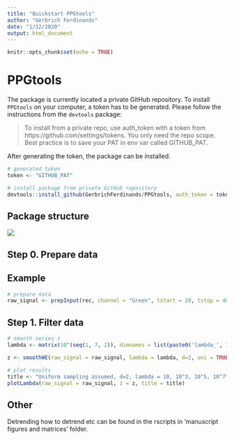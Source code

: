 ```yaml
---
title: "Quickstart PPGtools"
author: "Gerbrich Ferdinands"
date: "1/12/2020"
output: html_document
---
```


```r
knitr::opts_chunk$set(echo = TRUE)
```

# PPGtools
The package is currently located a private GitHub repository.
To install ` PPGtools` on your computer, a token has to be generated.
Please follow the instructions from the `devtools` package:


> To install from a private repo, use auth_token with a token
> from https://github.com/settings/tokens. You only need the
> repo scope. Best practice is to save your PAT in env var called
> GITHUB_PAT.

After generating the token, the package can be installed.
```r
# generated token
token <- "GITHUB_PAT"

# install package from private GitHub repository
devtools::install_github(GerbrichFerdinands/PPGtools, auth_token = token, build = TRUE)

```


## Package structure
![](flowchart.png)

## Step 0. Prepare data 

## Example
```r
# prepare data
raw_signal <- prepInput(rec, channel = "Green", tstart = 20, tstop = 40)
``` 

## Step 1. Filter data
```r
# smooth series z
lambda <- matrix(10^(seq(1, 7, 2)), dimnames = list(paste0('lambda_', 1:4), NULL))

z <- smoothWE(raw_signal = raw_signal, lambda = lambda, d=2, uni = TRUE)

```

```r
# plot results
title <- "Uniform sampling assumed, d=2, lambda = 10, 10^3, 10^5, 10^7"
plotLambda(raw_signal = raw_signal, z = z, title = title)
```

## Other 
Detrending how to detrend etc can be found in the rscripts in 'manuscript figures and matrices' folder. 